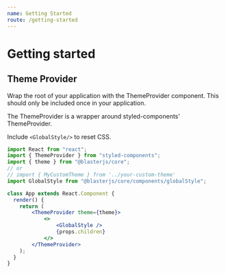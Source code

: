 ```yaml
---
name: Getting Started
route: /getting-started
---
```



# Getting started

## Theme Provider

Wrap the root of your application with the ThemeProvider component. This should only be included once in your application.

The ThemeProvider is a wrapper around styled-components' ThemeProvider.

Include `<GlobalStyle/>` to reset CSS.

```jsx static
import React from "react";
import { ThemeProvider } from "styled-components";
import { theme } from "@blasterjs/core";
// or
// import { MyCustomTheme } from '../your-custom-theme'
import GlobalStyle from "@blasterjs/core/components/globalStyle";

class App extends React.Component {
  render() {
    return (
        <ThemeProvider theme={theme}>
            <>
                <GlobalStyle />
                {props.children}
            </>
        </ThemeProvider>
    );
  }
}
```

